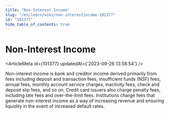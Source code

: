 ```yaml
---
title: "Non-Interest Income"
slug: "/en/learn/wiki/non-interestincome-101377"
id: "101377"
hide_table_of_contents: true
---
```



# Non-Interest Income

<ArticleMeta id={101377} updatedAt={'2023-09-26 13:58:54'} />
<div className='border-solid border-b border-t-0 my-4 border-[var(--ifm-color-gray-300)]' />

Non-interest income is bank and creditor income derived primarily from fees including deposit and transaction fees, insufficient funds (NSF) fees, annual fees, monthly account service charges, inactivity fees, check and deposit slip fees, and so on. Credit card issuers also charge penalty fees, including late fees and over-the-limit fees. Institutions charge fees that generate non-interest income as a way of increasing revenue and ensuring liquidity in the event of increased default rates.
